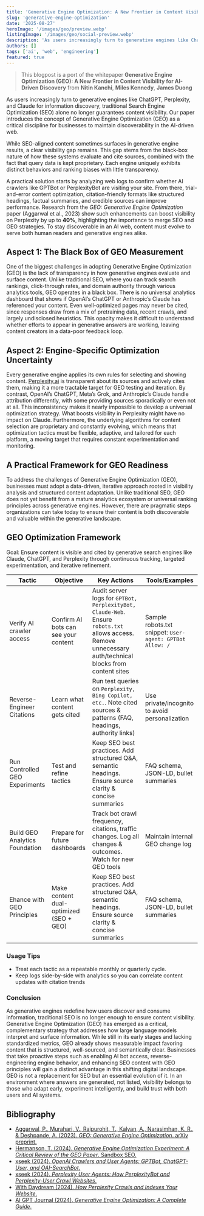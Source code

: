 ```yaml
---
title: 'Generative Engine Optimization: A New Frontier in Content Visibility for AI-Driven Discovery Whitepaper'
slug: 'generative-engine-optimization'
date: '2025-08-27'
heroImage: '/images/geo/preview.webp'
listingImage: '/images/geo/social-preview.webp'
description: 'As users increasingly turn to generative engines like ChatGPT, Perplexity, and Claude for information discovery, traditional Search Engine Optimization (SEO) alone no longer guarantees content visibility.'
authors: []
tags: ['ai', 'web', 'engineering']
featured: true
---
```


> This blogpost is a port of the whitepaper **Generative Engine Optimization (GEO):
> A New Frontier in Content Visibility for
> AI-Driven Discovery** from **Nitin Kanchi**, **Miles Kennedy**, **James Duong**

As users increasingly turn to generative engines like ChatGPT, Perplexity, and Claude for
information discovery, traditional Search Engine Optimization (SEO) alone no longer guarantees
content visibility. Our paper introduces the concept of Generative Engine Optimization (GEO)
as a critical discipline for businesses to maintain discoverability in the AI-driven web.

While SEO-aligned content sometimes surfaces in generative engine results, a clear visibility
gap remains. This gap stems from the black-box nature of how these systems evaluate and cite
sources, combined with the fact that query data is kept proprietary. Each engine uniquely
exhibits distinct behaviors and ranking biases with little transparency.

A practical solution starts by analyzing web logs to confirm whether AI crawlers like GPTBot or
PerplexityBot are visiting your site. From there, trial-and-error content optimization,
citation-friendly formats like structured headings, factual summaries, and credible sources can
improve performance. Research from the _GEO: Generative Engine Optimization_ paper
(Aggarwal et al., 2023) show such enhancements can boost visibility on Perplexity by up to
**40%**, highlighting the importance to merge SEO and GEO strategies. To stay discoverable in an
AI web, content must evolve to serve both human readers and generative engines alike.

## Aspect 1: The Black Box of GEO Measurement

One of the biggest challenges in adopting Generative Engine Optimization (GEO) is the lack of
transparency in how generative engines evaluate and surface content. Unlike traditional SEO,
where you can track search rankings, click-through rates, and domain authority through various
analytics tools, GEO operates in a black box. There is no universal analytics dashboard that
shows if OpenAI’s ChatGPT or Anthropic’s Claude has referenced your content. Even
well-optimized pages may never be cited, since responses draw from a mix of pretraining data,
recent crawls, and largely undisclosed heuristics. This opacity makes it difficult to understand
whether efforts to appear in generative answers are working, leaving content creators in a
data-poor feedback loop.

## Aspect 2: Engine-Specific Optimization Uncertainty

Every generative engine applies its own rules for selecting and showing content. [Perplexity.ai](https://www.perplexity.ai/) is
transparent about its sources and actively cites them, making it a more tractable target for GEO
testing and iteration. By contrast, OpenAI’s ChatGPT, Meta’s Grok, and Anthropic’s Claude
handle attribution differently, with some providing sources sporadically or even not at all. This
inconsistency makes it nearly impossible to develop a universal optimization strategy. What
boosts visibility in Perplexity might have no impact on Claude. Furthermore, the underlying
algorithms for content selection are proprietary and constantly evolving, which means that
optimization tactics must be flexible, adaptive, and tailored for each platform, a moving target
that requires constant experimentation and monitoring.

## A Practical Framework for GEO Readiness

To address the challenges of Generative Engine Optimization (GEO), businesses must adopt a
data-driven, iterative approach rooted in visibility analysis and structured content adaptation.
Unlike traditional SEO, GEO does not yet benefit from a mature analytics ecosystem or
universal ranking principles across generative engines. However, there are pragmatic steps
organizations can take today to ensure their content is both discoverable and valuable within the
generative landscape.

## GEO Optimization Framework

Goal: Ensure content is visible and cited by generative search engines like Claude, ChatGPT,
and Perplexity through continuous tracking, targeted experimentation, and iterative refinement.

| Tactic                         | Objective                               | Key Actions                                                                                                                                               | Tools/Examples                                           |
| ------------------------------ | --------------------------------------- | --------------------------------------------------------------------------------------------------------------------------------------------------------- | -------------------------------------------------------- |
| Verify AI crawler access       | Confirm AI bots can see your content    | Audit server logs for `GPTBot, PerplexityBot, Claude-Web`. Ensure `robots.txt` allows access. Remove unnecessary auth/technical blocks from content sites | Sample robots.txt snippet: `User-agent: GPTBot Allow: /` |
| Reverse-Engineer Citations     | Learn what content gets cited           | Run test queries on `Perplexity, Bing Copilot, etc.`. Note cited sources & patterns (FAQ, headings, authority links)                                      | Use private/incognito to avoid personalization           |
| Run Controlled GEO Experiments | Test and refine tactics                 | Keep SEO best practices. Add structured Q&A, semantic headings. Ensure source clarity & concise summaries                                                 | FAQ schema, JSON-LD, bullet summaries                    |
| Build GEO Analytics Foundation | Prepare for future dashboards           | Track bot crawl frequency, citations, traffic changes. Log all changes & outcomes. Watch for new GEO tools                                                | Maintain internal GEO change log                         |
| Ehance with GEO Principles     | Make content dual-optimized (SEO + GEO) | Keep SEO best practices. Add structured Q&A, semantic headings. Ensure source clarity & concise summaries                                                 | FAQ schema, JSON-LD, bullet summaries                    |

### Usage Tips

- Treat each tactic as a repeatable monthly or quarterly cycle.
- Keep logs side-by-side with analytics so you can correlate content updates with
  citation trends

### Conclusion

As generative engines redefine how users discover and consume information, traditional SEO is
no longer enough to ensure content visibility. Generative Engine Optimization (GEO) has
emerged as a critical, complementary strategy that addresses how large language models
interpret and surface information. While still in its early stages and lacking standardized metrics,
GEO already shows measurable impact favoring content that is structured, well-sourced, and
semantically clear. Businesses that take proactive steps such as enabling AI bot access,
reverse-engineering engine behavior, and enhancing SEO content with GEO principles will gain
a distinct advantage in this shifting digital landscape. GEO is not a replacement for SEO but an
essential evolution of it. In an environment where answers are generated, not listed, visibility
belongs to those who adapt early, experiment intelligently, and build trust with both users and AI
systems.

## Bibliography

- [Aggarwal, P., Murahari, V., Rajpurohit, T., Kalyan, A., Narasimhan, K. R., & Deshpande, A. (2023). _GEO: Generative Engine Optimization_. arXiv preprint.](https://arxiv.org/abs/2311.09735)
- [Hermanson, T. (2024). _Generative Engine Optimization Experiment: A Critical Review of the GEO Paper_. Sandbox SEO.](https://sandboxseo.com/generative-engine-optimization-experiment/)
- [xseek (2024). _OpenAI Crawlers and User Agents: GPTBot, ChatGPT-User, and OAI-SearchBot_.](https://www.xseek.io/docs/openai-crawlers-and-user-agents)
- [xseek (2024). _Perplexity User Agents: How PerplexityBot and Perplexity-User Crawl Websites_.](https://www.xseek.io/docs/perplexity-user-agents)
- [With Daydream (2024). _How Perplexity Crawls and Indexes Your Website_.](https://www.withdaydream.com/library/how-perplexity-crawls-and-indexes-your-website)
- [AI GPT Journal (2024). _Generative Engine Optimization: A Complete Guide_.](https://aigptjournal.com/explore-ai/ai-guides/generative-engine-optimization/)

